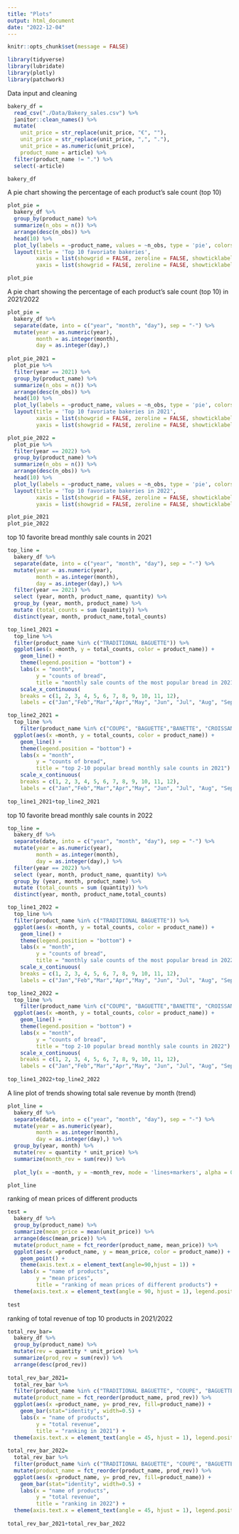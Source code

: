 ```yaml
---
title: "Plots"
output: html_document
date: "2022-12-04"
---
```


```r
knitr::opts_chunk$set(message = FALSE)

library(tidyverse)
library(lubridate)
library(plotly)
library(patchwork)
```


Data input and cleaning 
```r
bakery_df =
  read_csv("./Data/Bakery_sales.csv") %>% 
  janitor::clean_names() %>% 
  mutate(
    unit_price = str_replace(unit_price, "€", ""),
    unit_price = str_replace(unit_price, ",", "."),
    unit_price = as.numeric(unit_price),
    product_name = article) %>% 
  filter(product_name != ".") %>% 
  select(-article)

bakery_df
```


A pie chart showing the percentage of each product’s sale count (top 10)
```r
plot_pie =
  bakery_df %>% 
  group_by(product_name) %>% 
  summarize(n_obs = n()) %>% 
  arrange(desc(n_obs)) %>% 
  head(10) %>% 
  plot_ly(labels = ~product_name, values = ~n_obs, type = 'pie', colors = "viridis") %>% 
  layout(title = 'Top 10 favoriate bakeries',
         xaxis = list(showgrid = FALSE, zeroline = FALSE, showticklabels = FALSE),
         yaxis = list(showgrid = FALSE, zeroline = FALSE, showticklabels = FALSE))

plot_pie
```

A pie chart showing the percentage of each product’s sale count (top 10) in 2021/2022
```r
plot_pie =
  bakery_df %>% 
  separate(date, into = c("year", "month", "day"), sep = "-") %>% 
  mutate(year = as.numeric(year),
         month = as.integer(month),
         day = as.integer(day),) 
  
plot_pie_2021 = 
  plot_pie %>% 
  filter(year == 2021) %>%
  group_by(product_name) %>% 
  summarize(n_obs = n()) %>% 
  arrange(desc(n_obs)) %>% 
  head(10) %>% 
  plot_ly(labels = ~product_name, values = ~n_obs, type = 'pie', colors = "viridis") %>% 
  layout(title = 'Top 10 favoriate bakeries in 2021',
         xaxis = list(showgrid = FALSE, zeroline = FALSE, showticklabels = FALSE),
         yaxis = list(showgrid = FALSE, zeroline = FALSE, showticklabels = FALSE))

plot_pie_2022 = 
  plot_pie %>% 
  filter(year == 2022) %>%
  group_by(product_name) %>% 
  summarize(n_obs = n()) %>% 
  arrange(desc(n_obs)) %>% 
  head(10) %>% 
  plot_ly(labels = ~product_name, values = ~n_obs, type = 'pie', colors = "viridis") %>% 
  layout(title = 'Top 10 favoriate bakeries in 2022',
         xaxis = list(showgrid = FALSE, zeroline = FALSE, showticklabels = FALSE),
         yaxis = list(showgrid = FALSE, zeroline = FALSE, showticklabels = FALSE))

plot_pie_2021
plot_pie_2022
```

top 10 favorite bread monthly sale counts in 2021
```r
top_line =
  bakery_df %>% 
  separate(date, into = c("year", "month", "day"), sep = "-") %>% 
  mutate(year = as.numeric(year),
         month = as.integer(month),
         day = as.integer(day),) %>%
  filter(year == 2021) %>% 
  select (year, month, product_name, quantity) %>% 
  group_by (year, month, product_name) %>% 
  mutate (total_counts = sum (quantity)) %>% 
  distinct(year, month, product_name,total_counts) 

top_line1_2021 =
  top_line %>% 
  filter(product_name %in% c("TRADITIONAL BAGUETTE")) %>% 
  ggplot(aes(x =month, y = total_counts, color = product_name)) + 
    geom_line() +
    theme(legend.position = "bottom") + 
    labs(x = "month",
         y = "counts of bread",
         title = "monthly sale counts of the most popular bread in 2021") +
    scale_x_continuous(
    breaks = c(1, 2, 3, 4, 5, 6, 7, 8, 9, 10, 11, 12), 
    labels = c("Jan","Feb","Mar","Apr","May", "Jun", "Jul", "Aug", "Sep", "Oct", "Nov", "Dec")) 

top_line2_2021 =
  top_line %>% 
    filter(product_name %in% c("COUPE", "BAGUETTE","BANETTE", "CROISSANT", "PAIN AU CHOCOLAT", "CEREAL BAGUETTE", "SPECIAL BREAD", "CAMPAGNE", "BOULE 400G")) %>% 
  ggplot(aes(x =month, y = total_counts, color = product_name)) + 
    geom_line() +
    theme(legend.position = "bottom") + 
    labs(x = "month",
         y = "counts of bread",
         title = "top 2-10 popular bread monthly sale counts in 2021") +
    scale_x_continuous(
    breaks = c(1, 2, 3, 4, 5, 6, 7, 8, 9, 10, 11, 12), 
    labels = c("Jan","Feb","Mar","Apr","May", "Jun", "Jul", "Aug", "Sep", "Oct", "Nov", "Dec")) 
 
top_line1_2021+top_line2_2021
```

top 10 favorite bread monthly sale counts in 2022
```r
top_line =
  bakery_df %>% 
  separate(date, into = c("year", "month", "day"), sep = "-") %>% 
  mutate(year = as.numeric(year),
         month = as.integer(month),
         day = as.integer(day),) %>%
  filter(year == 2022) %>% 
  select (year, month, product_name, quantity) %>% 
  group_by (year, month, product_name) %>% 
  mutate (total_counts = sum (quantity)) %>% 
  distinct(year, month, product_name,total_counts) 

top_line1_2022 =
  top_line %>% 
  filter(product_name %in% c("TRADITIONAL BAGUETTE")) %>% 
  ggplot(aes(x =month, y = total_counts, color = product_name)) + 
    geom_line() +
    theme(legend.position = "bottom") + 
    labs(x = "month",
         y = "counts of bread",
         title = "monthly sale counts of the most popular bread in 2022") +
    scale_x_continuous(
    breaks = c(1, 2, 3, 4, 5, 6, 7, 8, 9, 10, 11, 12), 
    labels = c("Jan","Feb","Mar","Apr","May", "Jun", "Jul", "Aug", "Sep", "Oct", "Nov", "Dec")) 

top_line2_2022 =
  top_line %>% 
    filter(product_name %in% c("COUPE", "BAGUETTE","BANETTE", "CROISSANT", "PAIN AU CHOCOLAT", "SPECIAL BREAD", "FORMULE SANDWICH","CEREAL BAGUETTE", "BOULE 400G")) %>% 
  ggplot(aes(x =month, y = total_counts, color = product_name)) + 
    geom_line() +
    theme(legend.position = "bottom") + 
    labs(x = "month",
         y = "counts of bread",
         title = "top 2-10 popular bread monthly sale counts in 2022") +
    scale_x_continuous(
    breaks = c(1, 2, 3, 4, 5, 6, 7, 8, 9, 10, 11, 12), 
    labels = c("Jan","Feb","Mar","Apr","May", "Jun", "Jul", "Aug", "Sep", "Oct", "Nov", "Dec")) 
 
top_line1_2022+top_line2_2022
```

A line plot of trends showing total sale revenue by month (trend)
```r
plot_line =
  bakery_df %>% 
  separate(date, into = c("year", "month", "day"), sep = "-") %>% 
  mutate(year = as.numeric(year),
         month = as.integer(month),
         day = as.integer(day),) %>% 
  group_by(year, month) %>% 
  mutate(rev = quantity * unit_price) %>% 
  summarize(month_rev = sum(rev)) %>% 
  
  plot_ly(x = ~month, y = ~month_rev, mode = 'lines+markers', alpha = 0.5)

plot_line 
```

ranking of mean prices of different products
```r
test =
  bakery_df %>% 
  group_by(product_name) %>% 
  summarize(mean_price = mean(unit_price)) %>% 
  arrange(desc(mean_price)) %>% 
  mutate(product_name = fct_reorder(product_name, mean_price)) %>% 
  ggplot(aes(x =product_name, y = mean_price, color = product_name)) + 
    geom_point() +
    theme(axis.text.x = element_text(angle=90,hjust = 1)) + 
    labs(x = "name of products",
         y = "mean prices",
         title = "ranking of mean prices of different products") +
  theme(axis.text.x = element_text(angle = 90, hjust = 1), legend.position = "none")
  
test 
```

ranking of total revenue of top 10 products in 2021/2022
```r
total_rev_bar=
  bakery_df %>% 
  group_by(product_name) %>% 
  mutate(rev = quantity * unit_price) %>% 
  summarize(prod_rev = sum(rev)) %>% 
  arrange(desc(prod_rev)) 
  
total_rev_bar_2021=
  total_rev_bar %>% 
  filter(product_name %in% c("TRADITIONAL BAGUETTE", "COUPE", "BAGUETTE","BANETTE", "CROISSANT", "PAIN AU CHOCOLAT", "CEREAL BAGUETTE", "SPECIAL BREAD", "CAMPAGNE", "BOULE 400G")) %>% 
  mutate(product_name = fct_reorder(product_name, prod_rev)) %>% 
  ggplot(aes(x =product_name, y= prod_rev, fill=product_name)) + 
    geom_bar(stat="identity", width=0.5) +
    labs(x = "name of products",
         y = "total revenue",
         title = "ranking in 2021") +
  theme(axis.text.x = element_text(angle = 45, hjust = 1), legend.position = "none")
  
total_rev_bar_2022=
  total_rev_bar %>% 
  filter(product_name %in% c("TRADITIONAL BAGUETTE", "COUPE", "BAGUETTE","BANETTE", "CROISSANT", "PAIN AU CHOCOLAT", "SPECIAL BREAD", "FORMULE SANDWICH","CEREAL BAGUETTE", "BOULE 400G")) %>% 
  mutate(product_name = fct_reorder(product_name, prod_rev)) %>% 
  ggplot(aes(x =product_name, y= prod_rev, fill=product_name)) + 
    geom_bar(stat="identity", width=0.5) +
    labs(x = "name of products",
         y = "total revenue",
         title = "ranking in 2022") +
  theme(axis.text.x = element_text(angle = 45, hjust = 1), legend.position = "none")
 
total_rev_bar_2021+total_rev_bar_2022
```




